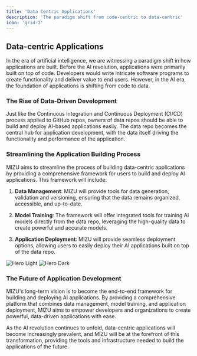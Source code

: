 ```yaml
---
title: 'Data Centric Applications'
description: 'The paradigm shift from code-centric to data-centric'
icon: 'grid-2'
---
```


## Data-centric Applications

In the era of artificial intelligence, we are witnessing a paradigm shift in how applications are built. Before the AI revolution, applications were primarily built on top of code. Developers would write intricate software programs to create functionality and deliver value to end users. However, in the AI era, the foundation of applications is shifting from code to data.

### The Rise of Data-Driven Development

Just like the Continuous Integration and Continuous Deployment (CI/CD) process applied to GitHub repos, owners of data repos should be able to build and deploy AI-based applications easily. The data repo becomes the central hub for application development, with the data itself driving the functionality and performance of the application.

### Streamlining the Application Building Process

MIZU aims to streamline the process of building data-centric applications by providing a comprehensive framework for users to build and deploy AI applications. This framework will include:

1. **Data Management**: MIZU will provide tools for data generation, validation and versioning, ensuring that the data remains organized, accessible, and up-to-date.

2. **Model Training**: The framework will offer integrated tools for training AI models directly from the data repo, leveraging the high-quality data to create powerful and accurate models.

3. **Application Deployment**: MIZU will provide seamless deployment options, allowing users to easily deploy their AI applications built on top of the data repo.

<img
  className="block dark:hidden"
  src="/images/data-app-light.png"
  alt="Hero Light"
/>
<img
  className="hidden dark:block"
  src="/images/data-app-dark.png"
  alt="Hero Dark"
/>

### The Future of Application Development

MIZU's long-term vision is to become the end-to-end framework for building and deploying AI applications. By providing a comprehensive platform that combines data management, model training, and application deployment, MIZU aims to empower developers and organizations to create powerful, data-driven applications with ease.

As the AI revolution continues to unfold, data-centric applications will become increasingly prevalent, and MIZU will be at the forefront of this transformation, providing the tools and infrastructure needed to build the applications of the future.
